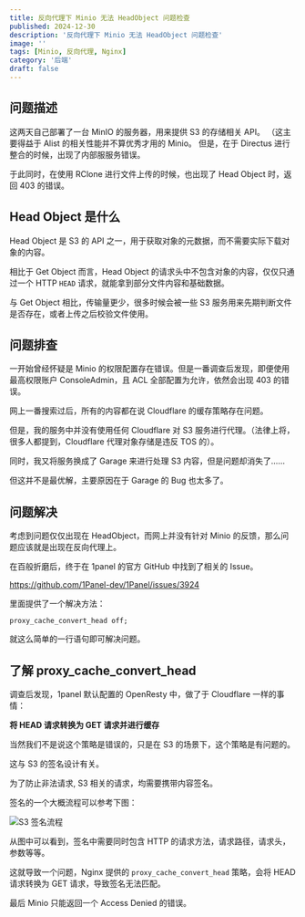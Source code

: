 ```yaml
---
title: 反向代理下 Minio 无法 HeadObject 问题检查
published: 2024-12-30
description: '反向代理下 Minio 无法 HeadObject 问题检查'
image: ''
tags: [Minio, 反向代理, Nginx]
category: '后端'
draft: false
---
```



## 问题描述

这两天自己部署了一台 MinIO 的服务器，用来提供 S3 的存储相关 API。 （这主要得益于 Alist 的相关性能并不算优秀才用的 Minio。
但是，在于 Directus 进行整合的时候，出现了内部服服务错误。

于此同时，在使用 RClone 进行文件上传的时候，也出现了 Head Object 时，返回 403 的错误。


## Head Object 是什么

Head Object 是 S3 的 API 之一，用于获取对象的元数据，而不需要实际下载对象的内容。

相比于 Get Object 而言，Head Object 的请求头中不包含对象的内容，仅仅只通过一个 HTTP `HEAD` 请求，就能拿到部分文件内容和基础数据。

与 Get Object 相比，传输量更少，很多时候会被一些 S3 服务用来先期判断文件是否存在，或者上传之后校验文件使用。

## 问题排查

一开始曾经怀疑是 Minio 的权限配置存在错误。但是一番调查后发现，即便使用最高权限账户 ConsoleAdmin，且 ACL 全部配置为允许，依然会出现 403 的错误。

网上一番搜索过后，所有的内容都在说 Cloudflare 的缓存策略存在问题。

但是，我的服务中并没有使用任何 Cloudflare 对 S3 服务进行代理。（法律上将，很多人都提到，Cloudflare 代理对象存储是违反 TOS 的）。

同时，我又将服务换成了 Garage 来进行处理 S3 内容，但是问题却消失了……

但这并不是最优解，主要原因在于 Garage 的 Bug 也太多了。

## 问题解决

考虑到问题仅仅出现在 HeadObject，而网上并没有针对 Minio 的反馈，那么问题应该就是出现在反向代理上。

在百般折磨后，终于在 1panel 的官方 GitHub 中找到了相关的 Issue。

https://github.com/1Panel-dev/1Panel/issues/3924

里面提供了一个解决方法：

```nginx
proxy_cache_convert_head off;
```

就这么简单的一行语句即可解决问题。

## 了解 proxy_cache_convert_head

调查后发现，1panel 默认配置的 OpenResty 中，做了于 Cloudflare 一样的事情：

**将 HEAD 请求转换为 GET 请求并进行缓存**

当然我们不是说这个策略是错误的，只是在 S3 的场景下，这个策略是有问题的。

这与 S3 的签名设计有关。

为了防止非法请求, S3 相关的请求，均需要携带内容签名。

签名的一个大概流程可以参考下图：

![S3 签名流程](https://img.23h.at/i/2024/12/30/helbt1.webp)

从图中可以看到，签名中需要同时包含 HTTP 的请求方法，请求路径，请求头，参数等等。

这就导致一个问题，Nginx 提供的 `proxy_cache_convert_head` 策略，会将 HEAD 请求转换为 GET 请求，导致签名无法匹配。

最后 Minio 只能返回一个 Access Denied 的错误。


